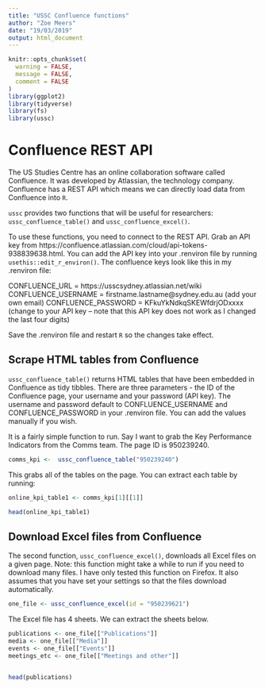 ```yaml
---
title: "USSC Confluence functions"
author: "Zoe Meers"
date: "19/03/2019"
output: html_document
---
```


```r
knitr::opts_chunk$set(
  warning = FALSE,
  message = FALSE,
  comment = FALSE
)
library(ggplot2)
library(tidyverse)
library(fs)
library(ussc)
```

# Confluence REST API

The US Studies Centre has an online collaboration software called Confluence. It was developed by Atlassian, the technology company. Confluence has a REST API which means we can directly load data from Confluence into `R`. 

`ussc` provides two functions that will be useful for researchers: `ussc_confluence_table()` and `ussc_confluence_excel()`.

To use these functions, you need to connect to the REST API. Grab an API key from https://confluence.atlassian.com/cloud/api-tokens-938839638.html. You can add the API key into your .renviron file by running `usethis::edit_r_environ()`. The confluence keys look like this in my .renviron file: 

CONFLUENCE_URL = https://usscsydney.atlassian.net/wiki
CONFLUENCE_USERNAME = firstname.lastname@sydney.edu.au (add your own email)
CONFLUENCE_PASSWORD = KFkuYkNdkqSKEWfdrjODxxxx (change to your API key -- note that this API key does not work as I changed the last four digits)

Save the .renviron file and restart `R` so the changes take effect. 


## Scrape HTML tables from Confluence

`ussc_confluence_table()` returns HTML tables that have been embedded in Confluence as tidy tibbles. 
There are three parameters - the ID of the Confluence page, your username and your password (API key). The username and password default to CONFLUENCE_USERNAME and CONFLUENCE_PASSWORD in your .renviron file. You can add the values manually if you wish.

It is a fairly simple function to run. Say I want to grab the Key Performance Indicators from the Comms team. The page ID is 950239240.

```r
comms_kpi <-  ussc_confluence_table("950239240")
```

This grabs all of the tables on the page. You can extract each table by running: 

```r
online_kpi_table1 <- comms_kpi[1][[1]]

head(online_kpi_table1)
```


## Download Excel files from Confluence

The second function, `ussc_confluence_excel()`, downloads all Excel files on a given page. Note: this function might take a while to run if you need to download many files. I have only tested this function on Firefox. It also assumes that you have set your settings so that the files download automatically.

```r
one_file <- ussc_confluence_excel(id = "950239621")

```

The Excel file has 4 sheets. We can extract the sheets below.

```r
publications <- one_file[["Publications"]]
media <- one_file[["Media"]]
events <- one_file[["Events"]]
meetings_etc <- one_file[["Meetings and other"]]


head(publications)
```


